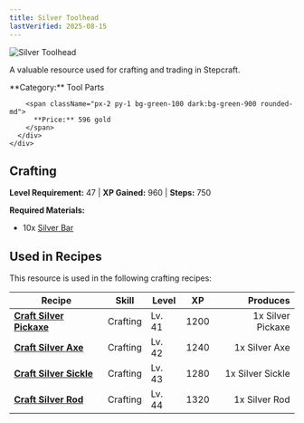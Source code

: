 ```yaml
---
title: Silver Toolhead
lastVerified: 2025-08-15
---
```


<div className="flex items-start gap-6 mb-8">
  <div className="flex-shrink-0">
    <img src="/assets/resources/smithing/silver_toolhead.png" alt="Silver Toolhead" className="w-24 h-24 border rounded-lg" />
  </div>
  <div className="flex-1">
    <div className="space-y-2">
      <p className="text-lg text-muted-foreground">A valuable resource used for crafting and trading in Stepcraft.</p>
      <div className="flex flex-wrap gap-4 text-sm">
        <span className="px-2 py-1 bg-blue-100 dark:bg-blue-900 rounded-md">
          **Category:** Tool Parts
        </span>
        
        <span className="px-2 py-1 bg-green-100 dark:bg-green-900 rounded-md">
          **Price:** 596 gold
        </span>
      </div>
    </div>
  </div>
</div>

## Crafting
**Level Requirement:** 47 | **XP Gained:** 960 | **Steps:** 750


**Required Materials:**
- 10x [Silver Bar](/docs/resources/individual/silver_bar)


## Used in Recipes

This resource is used in the following crafting recipes:

| Recipe | Skill | Level | XP | Produces |
|--------|-------|-------|----|---------:|
| **[Craft Silver Pickaxe](/docs/items/individual/silver_pickaxe)** | Crafting | Lv. 41 | 1200 | 1x Silver Pickaxe |
| **[Craft Silver Axe](/docs/items/individual/silver_axe)** | Crafting | Lv. 42 | 1240 | 1x Silver Axe |
| **[Craft Silver Sickle](/docs/items/individual/silver_sickle)** | Crafting | Lv. 43 | 1280 | 1x Silver Sickle |
| **[Craft Silver Rod](/docs/items/individual/silver_rod)** | Crafting | Lv. 44 | 1320 | 1x Silver Rod |
